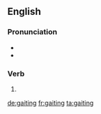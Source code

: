 ==English==

===Pronunciation===
* {{IPA|/ˈɡeɪtɪŋ/|lang=en}}
* {{homophones|gating|lang=en}}

===Verb===
{{head|en|present participle}}

# {{present participle of|gait|lang=en|nocat=1}}

[[de:gaiting]]
[[fr:gaiting]]
[[ta:gaiting]]
